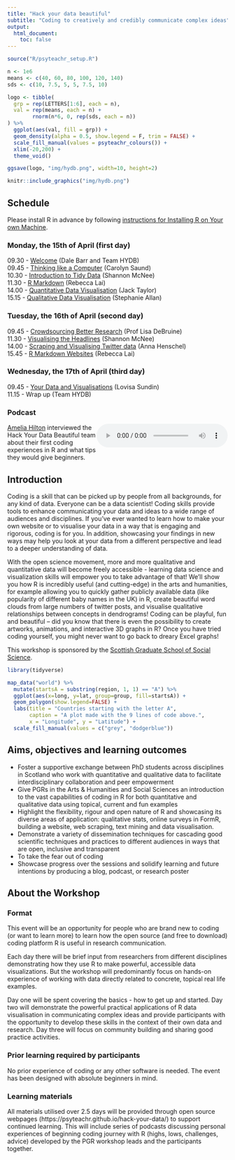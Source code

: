 ```yaml
---
title: "Hack your data beautiful"
subtitle: "Coding to creatively and credibly communicate complex ideas"
output:
  html_document:
    toc: false
---
```


```r
source("R/psyteachr_setup.R")
```


```r
n <- 1e6
means <- c(40, 60, 80, 100, 120, 140)
sds <- c(10, 7.5, 5, 5, 7.5, 10)

logo <- tibble(
  grp = rep(LETTERS[1:6], each = n),
  val = rep(means, each = n) +
        rnorm(n*6, 0, rep(sds, each = n))
) %>%
  ggplot(aes(val, fill = grp)) +
  geom_density(alpha = 0.5, show.legend = F, trim = FALSE) +
  scale_fill_manual(values = psyteachr_colours()) +
  xlim(-20,200) +
  theme_void()

ggsave(logo, "img/hydb.png", width=10, height=2)
```

```r
knitr::include_graphics("img/hydb.png")
```

## Schedule

Please install R in advance by following [instructions for Installing R on Your own Machine](r_instructions.html).

### Monday, the 15th of April (first day)

09.30 - [Welcome](files/HYDB_Welcome.pdf) (Dale Barr and Team HYDB)  
09.45 - [Thinking like a Computer](intro-to-r.html) (Carolyn Saund)  
10.30 - [Introduction to Tidy Data](intro-to-tidy-data.html) (Shannon McNee)   
11.30 - [R Markdown](rmarkdown_1.html) (Rebecca Lai)   
14.00 - [Quantitative Data Visualisation](quant-data-vis.html) (Jack Taylor)  
15.15 - [Qualitative Data Visualisation](qual-data-vis.html) (Stephanie Allan)  

### Tuesday, the 16th of April (second day)

09.45 - [Crowdsourcing Better Research](https://osf.io/x629g/) (Prof Lisa DeBruine)  
11.30 - [Visualising the Headlines](visualising-the-headlines.html) (Shannon McNee)   
14.00 - [Scraping and Visualising Twitter data](scrape-twitter.html) (Anna Henschel)   
15.45 - [R Markdown Websites](rmarkdown_2.html) (Rebecca Lai)  

### Wednesday, the 17th of April (third day)

09.45 - [Your Data and Visualisations](your-data-and-vis.html) (Lovisa Sundin)  
11.15 - Wrap up (Team HYDB)  


### Podcast

<audio controls style="float: right;"><source src="files/hack_your_data_podcast_2.mp3" type="audio/mpeg"></audio>

[Amelia Hilton](https://open.spotify.com/show/4xm16tF5ib3w4FWWz0ZOAg){target="_blank"} interviewed the Hack Your Data Beautiful team about their first coding experiences in R and what tips they would give beginners.  



## Introduction

Coding is a skill that can be picked up by people from all backgrounds, for any kind of data. Everyone can be a data scientist! Coding skills provide tools to enhance communicating your data and ideas to a wide range of audiences and disciplines. If you’ve ever wanted to learn how to make your own website or to visualise your data in a way that is engaging and rigorous, coding is for you. In addition, showcasing your findings in new ways may help you look at your data from a different perspective and lead to a deeper understanding of data.

With the open science movement, more and more qualitative and quantitative data will become freely accessible - learning data science and visualization skills will empower you to take advantage of that! We'll show you how R is incredibly useful (and cutting-edge) in the arts and humanities, for example allowing you to quickly gather publicly available data (like popularity of different baby names in the UK) in R, create beautiful word clouds from large numbers of twitter posts, and visualise qualitative relationships between concepts in dendrograms! Coding can be playful, fun and beautiful -- did you know that there is even the possibility to create artworks, animations, and interactive 3D graphs in R? Once you have tried coding yourself, you might never want to go back to dreary Excel graphs!

This workshop is sponsored by the [Scottish Graduate School of Social Science](https://www.sgsss.ac.uk/training/spring-into-methods/).

```r

library(tidyverse)

map_data("world") %>%
  mutate(startsA = substring(region, 1, 1) == "A") %>%
  ggplot(aes(x=long, y=lat, group=group, fill=startsA)) + 
  geom_polygon(show.legend=FALSE) +
  labs(title = "Countries starting with the letter A",
       caption = "A plot made with the 9 lines of code above.",
       x = "Longitude", y = "Latitude") +
  scale_fill_manual(values = c("grey", "dodgerblue"))

```



## Aims, objectives and learning outcomes

* Foster a supportive exchange between PhD students across disciplines in Scotland who work with quantitative and qualitative data to facilitate interdisciplinary collaboration and peer empowerment
* Give PGRs in the Arts & Humanities and Social Sciences an introduction to the vast capabilities of coding in R for both quantitative and qualitative data using topical, current and fun examples 
* Highlight the flexibility, rigour and open nature of R and showcasing its diverse areas of application: qualitative stats, online surveys in FormR, building a website, web scraping, text mining and data visualisation.
* Demonstrate a variety of dissemination techniques for cascading good scientific techniques and practices to different audiences in ways that are open, inclusive and transparent
* To take the fear out of coding
* Showcase progress over the sessions and solidify learning and future intentions by producing a blog, podcast, or research poster

## About the Workshop

### Format

This event will be an opportunity for people who are brand new to coding  (or want to learn more) to learn how the open source (and free to download) coding platform R is useful in research communication. 

Each day there will be brief input from researchers from different disciplines demonstrating how they use R to make powerful, accessible data visualizations. But the workshop will predominantly focus on hands-on experience of working with data directly related to concrete, topical real life examples. 

Day one will be spent covering the basics - how to get up and started. Day two will demonstrate the  powerful practical applications of R data visualisation in communicating complex ideas and provide participants with the opportunity to develop these skills in the context of their own data and research.  Day three will focus on community building and sharing good practice activities. 

### Prior learning required by participants 

No prior experience of coding or any other software is needed. The event has been designed with absolute beginners in mind.  


### Learning materials

All materials utilised over 2.5 days will be provided through open source webpages (https://psyteachr.github.io/hack-your-data/) to support continued learning. This will include series of podcasts discussing personal experiences of beginning coding journey with R (highs, lows, challenges, advice) developed by the PGR workshop leads and the participants together.
